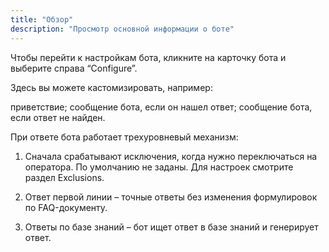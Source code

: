 ```yaml
---
title: "Обзор"
description: "Просмотр основной информации о боте"
---
```


Чтобы перейти к настройкам бота, кликните на карточку бота и выберите справа “Configure”.

Здесь вы можете кастомизировать, например:

приветствие;
сообщение бота, если он нашел ответ;
сообщение бота, если ответ не найден.

При ответе бота работает трехуровневый механизм:

1. Cначала срабатывают исключения, когда нужно переключаться на оператора. По умолчанию не заданы. Для настроек смотрите раздел Exclusions.

2. Ответ первой линии – точные ответы без изменения формулировок по FAQ-документу.

3. Ответы по базе знаний – бот ищет ответ в базе знаний и генерирует ответ.
